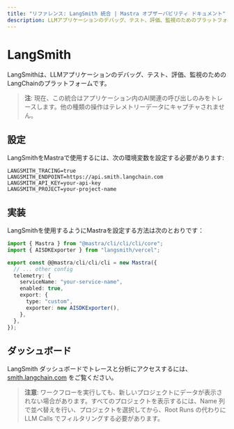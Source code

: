 ```yaml
---
title: "リファレンス: LangSmith 統合 | Mastra オブザーバビリティ ドキュメント"
description: LLMアプリケーションのデバッグ、テスト、評価、監視のためのプラットフォームであるMastraとLangSmithを統合するためのドキュメント。
---
```


# LangSmith

LangSmithは、LLMアプリケーションのデバッグ、テスト、評価、監視のためのLangChainのプラットフォームです。

> **注**: 現在、この統合はアプリケーション内のAI関連の呼び出しのみをトレースします。他の種類の操作はテレメトリーデータにキャプチャされません。

## 設定

LangSmithをMastraで使用するには、次の環境変数を設定する必要があります:

```env
LANGSMITH_TRACING=true
LANGSMITH_ENDPOINT=https://api.smith.langchain.com
LANGSMITH_API_KEY=your-api-key
LANGSMITH_PROJECT=your-project-name
```

## 実装

LangSmithを使用するようにMastraを設定する方法は次のとおりです：

```typescript
import { Mastra } from "@mastra/cli/cli/cli/core";
import { AISDKExporter } from "langsmith/vercel";

export const @@mastra/cli/cli/cli = new Mastra({
  // ... other config
  telemetry: {
    serviceName: "your-service-name",
    enabled: true,
    export: {
      type: "custom",
      exporter: new AISDKExporter(),
    },
  },
});
```

## ダッシュボード

LangSmith ダッシュボードでトレースと分析にアクセスするには、[smith.langchain.com](https://smith.langchain.com) をご覧ください。

> **注意**: ワークフローを実行しても、新しいプロジェクトにデータが表示されない場合があります。すべてのプロジェクトを表示するには、Name 列で並べ替えを行い、プロジェクトを選択してから、Root Runs の代わりに LLM Calls でフィルタリングする必要があります。
